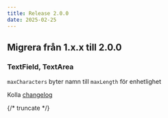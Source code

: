 ```yaml
---
title: Release 2.0.0
date: 2025-02-25
---
```


## Migrera från 1.x.x till 2.0.0

### TextField, TextArea

`maxCharacters` byter namn till `maxLength` för enhetlighet

Kolla [changelog](/changelog/2.0.0)

{/* truncate */}
